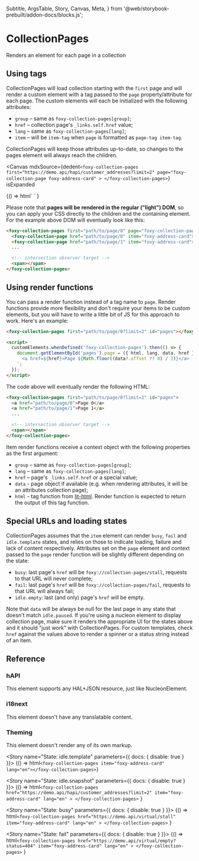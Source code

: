   Subtitle,
  ArgsTable,
  Story,
  Canvas,
  Meta,
} from '@web/storybook-prebuilt/addon-docs/blocks.js';

<Meta title="Other / CollectionPages" />

# CollectionPages

<Subtitle>Renders an element for each page in a collection</Subtitle>

## Using tags

CollectionPages will load collection starting with the `first` page and will render a custom element with a tag passed to the `page` property/attribute for each page. The custom elements will each be initialized with the following attributes:

- `group` – same as `foxy-collection-pages[group]`;
- `href` – collection page's `_links.self.href` value;
- `lang` – same as `foxy-collection-pages[lang]`;
- `item` – will be `item-tag` when `page` is formatted as `page-tag item-tag`.

CollectionPages will keep those attributes up-to-date, so changes to the pages element will always reach the children.

<Canvas
  mdxSource={dedent`
    <foxy-collection-pages
      first="https://demo.api/hapi/customer_addresses?limit=2"
      page="foxy-collection-page foxy-address-card"
    >
    </foxy-collection-pages>
  `}
  isExpanded
>
  <Story name="Playground">
    {() =>
      html`
        <style>
          .deep-space * {
            margin: 16px;
          }
        </style>
        <foxy-collection-pages
          class="flex deep-space -m-8"
          first="https://demo.api/hapi/customer_addresses?limit=2"
          page="foxy-collection-page foxy-address-card"
        >
        </foxy-collection-pages>
      `
    }
  </Story>
</Canvas>

Please note that **pages will be rendered in the regular ("light") DOM**, so you can apply your CSS directly to the children and the containing element. For the example above DOM will eventually look like this:

```html
<foxy-collection-pages first="path/to/page/0" page="foxy-collection-page foxy-address-card">
  <foxy-collection-page href="path/to/page/0" item="foxy-address-card"></foxy-collection-page>
  <foxy-collection-page href="path/to/page/1" item="foxy-address-card"></foxy-collection-page>
  ...

  <!-- intersection observer target -->
  <span></span>
</foxy-collection-pages>
```

## Using render functions

You can pass a render function instead of a tag name to `page`. Render functions provide more flexibility and don't require your items to be custom elements, but you will have to write a little bit of JS for this approach to work. Here's an example:

```html
<foxy-collection-pages first="path/to/page/0?limit=2" id="pages"></foxy-collection-pages>

<script>
  customElements.whenDefined('foxy-collection-pages').then(() => {
    document.getElementById('pages').page = ({ html, lang, data, href }) => html`
      <a href=${href}>Page ${Math.floor((data?.offset ?? 0) / 2)}</a>
    `;
  });
</script>
```

The code above will eventually render the following HTML:

```html
<foxy-collection-pages first="path/to/page/0?limit=2" id="pages">
  <a href="path/to/page/0">Page 0</a>
  <a href="path/to/page/1">Page 1</a>
  ...

  <!-- intersection observer target -->
  <span></span>
</foxy-collection-pages>
```

Item render functions receive a context object with the following properties as the first argument:

- `group` – same as `foxy-collection-pages[group]`;
- `lang` – same as `foxy-collection-pages[lang]`;
- `href` – page's `_links.self.href` or a special value;
- `data` - page object if available (e.g. when rendering attributes, it will be an attributes collection page);
- `html` - tag function from [lit-html](https://lit-html.polymer-project.org/guide#lit-html-templates). Render function is expected to return the output of this tag function.

## Special URLs and loading states

CollectionPages assumes that the `item` element can render `busy`, `fail` and `idle.template` states, and relies on those to indicate loading, failure and lack of content respectively. Attributes set on the `page` element and context passed to the `page` render function will be slightly different depending on the state:

- `busy`: last page's `href` will be `foxy://collection-pages/stall`, requests to that URL will never complete;
- `fail`: last page's `href` will be `foxy://collection-pages/fail`, requests to that URL will always fail;
- `idle.empty`: last (and only) page's `href` will be empty.

Note that `data` will be always be null for the last page in any state that doesn't match `idle.paused`. If you're using a nucleon element to display collection page, make sure it renders the appropriate UI for the states above and it should "just work" with CollectionPages. For custom templates, check `href` against the values above to render a spinner or a status string instead of an item.

## Reference

<ArgsTable of="foxy-collection-pages" />

### hAPI

This element supports any HAL+JSON resource, just like NucleonElement.

### i18next

This element doesn't have any translatable content.

### Theming

This element doesn't render any of its own markup.

<Story name="State: idle.template" parameters={{ docs: { disable: true } }}>
  {() => html`<foxy-collection-pages item="foxy-address-card" lang="en"></foxy-collection-pages>`}
</Story>

<Story name="State: idle.snapshot" parameters={{ docs: { disable: true } }}>
  {() =>
    html`
      <foxy-collection-pages
        href="https://demo.api/hapi/customer_addresses?limit=2"
        item="foxy-address-card"
        lang="en"
      >
      </foxy-collection-pages>
    `
  }
</Story>

<Story name="State: busy" parameters={{ docs: { disable: true } }}>
  {() =>
    html`
      <foxy-collection-pages
        href="https://demo.api/virtual/stall"
        item="foxy-address-card"
        lang="en"
      >
      </foxy-collection-pages>
    `
  }
</Story>

<Story name="State: fail" parameters={{ docs: { disable: true } }}>
  {() =>
    html`
      <foxy-collection-pages
        href="https://demo.api/virtual/empty?status=404"
        item="foxy-address-card"
        lang="en"
      >
      </foxy-collection-pages>
    `
  }
</Story>
